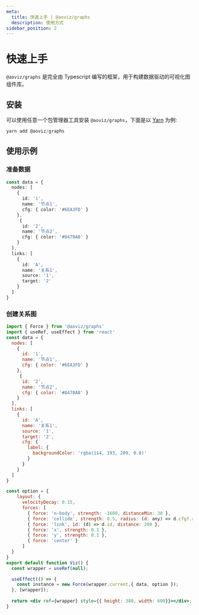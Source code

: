 ```yaml
---
meta:
  title: 快速上手 | @aoviz/graphs
  description: 使用方式
sidebar_position: 2
---
```


# 快速上手

`@aoviz/graphs` 是完全由 Typescript 编写的框架，用于构建数据驱动的可视化图组件库。

## 安装

可以使用任意一个包管理器工具安装 `@aoviz/graphs`，下面是以 [Yarn](https://yarnpkg.com/en/) 为例:

```jsx copy="yarn add @aoviz/graphs"
yarn add @aoviz/graphs
```

## 使用示例

### 准备数据

```ts
const data = {
  nodes: [
    {
      id: '1',
      name: '节点1',
      cfg: { color: '#6EA3FD' }
    },
     {
      id: '2',
      name: '节点2',
      cfg: { color: '#8470A8' }
    }
  ],
  links: [
    {
      id: 'A',
      name: '关系1',
      source: '1',
      target: '2'
    }
  ]
}
```

### 创建关系图

```jsx live=true template=imperative
import { Force } from '@aoviz/graphs'
import { useRef, useEffect } from 'react'
const data = {
  nodes: [
    {
      id: '1',
      name: '节点1',
      cfg: { color: '#6EA3FD' }
    },
     {
      id: '2',
      name: '节点2',
      cfg: { color: '#8470A8' }
    }
  ],
  links: [
    {
      id: 'A',
      name: '关系1',
      source: '1',
      target: '2',
      cfg: {
        label: {
          backgroundColor: 'rgba(114, 193, 209, 0.8)' 
        }
      }
    }
  ]
}

const option = {
    layout: {
      velocityDecay: 0.15,
      forces: [
        { force: 'n-body', strength: -1600, distanceMin: 30 },
        { force: 'collide', strength: 0.5, radius: (d: any) => d.cfg?.radius || 20, iterations: 1 },
        { force: 'link', id: (d) => d.id, distance: 200 },
        { force: 'x', strength: 0.1 },
        { force: 'y', strength: 0.1 },
        { force: 'center' }
      ]
  }
}
export default function Viz() {
  const wrapper = useRef(null);

  useEffect(() => {
    const instance = new Force(wrapper.current,{ data, option });
  }, [wrapper]);
  
  return <div ref={wrapper} style={{ height: 380, width: 600}}></div>;
}

```